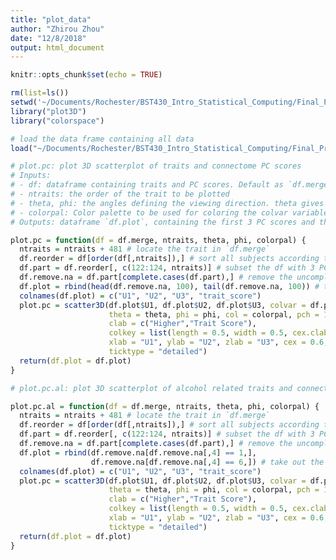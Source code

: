 ```yaml
---
title: "plot_data"
author: "Zhirou Zhou"
date: "12/8/2018"
output: html_document
---
```


```r
knitr::opts_chunk$set(echo = TRUE)
```

```r
rm(list=ls())
setwd('~/Documents/Rochester/BST430_Intro_Statistical_Computing/Final_Project/Option1/final_project1_files')
library("plot3D")
library("colorspace")
```

```r
# load the data frame containing all data
load("~/Documents/Rochester/BST430_Intro_Statistical_Computing/Final_Project/Option1/df.merge.rdata")
```

```r
# plot.pc: plot 3D scatterplot of traits and connectome PC scores
# Inputs:
# - df: dataframe containing traits and PC scores. Default as `df.merge`
# - ntraits: the order of the trait to be plotted
# - theta, phi: the angles defining the viewing direction. theta gives the azimuthal direction and phi the colatitude
# - colorpal: Color palette to be used for coloring the colvar variable
# Outputs: dataframe `df.plot`, containing the first 3 PC scores and the specific trait score of first and last 100 subjects

plot.pc = function(df = df.merge, ntraits, theta, phi, colorpal) {
  ntraits = ntraits + 481 # locate the trait in `df.merge`
  df.reorder = df[order(df[,ntraits]),] # sort all subjects according to nth trait
  df.part = df.reorder[, c(122:124, ntraits)] # subset the df with 3 PC scores and trait
  df.remove.na = df.part[complete.cases(df.part),] # remove the uncomplete cases
  df.plot = rbind(head(df.remove.na, 100), tail(df.remove.na, 100)) # take out the first and last 100 subjects
  colnames(df.plot) = c("U1", "U2", "U3", "trait_score")
  plot.pc = scatter3D(df.plot$U1, df.plot$U2, df.plot$U3, colvar = df.plot$trait_score, 
                      theta = theta, phi = phi, col = colorpal, pch = 19, bty = "g", 
                      clab = c("Higher","Trait Score"), 
                      colkey = list(length = 0.5, width = 0.5, cex.clab = 0.75), 
                      xlab = "U1", ylab = "U2", zlab = "U3", cex = 0.6, 
                      ticktype = "detailed")
  return(df.plot = df.plot)
}

# plot.pc.al: plot 3D scatterplot of alcohol related traits and connectome PC scores

plot.pc.al = function(df = df.merge, ntraits, theta, phi, colorpal) {
  ntraits = ntraits + 481 # locate the trait in `df.merge`
  df.reorder = df[order(df[,ntraits]),] # sort all subjects according to nth trait
  df.part = df.reorder[, c(122:124, ntraits)] # subset the df with 3 PC scores and trait
  df.remove.na = df.part[complete.cases(df.part),] # remove the uncomplete cases
  df.plot = rbind(df.remove.na[df.remove.na[,4] == 1,], 
                  df.remove.na[df.remove.na[,4] == 6,]) # take out the subjects with low value and high value
  colnames(df.plot) = c("U1", "U2", "U3", "trait_score")
  plot.pc = scatter3D(df.plot$U1, df.plot$U2, df.plot$U3, colvar = df.plot$trait_score, 
                      theta = theta, phi = phi, col = colorpal, pch = 19, bty = "g", 
                      clab = c("Higher","Trait Score"), 
                      colkey = list(length = 0.5, width = 0.5, cex.clab = 0.75), 
                      xlab = "U1", ylab = "U2", zlab = "U3", cex = 0.6, 
                      ticktype = "detailed")
  return(df.plot = df.plot)
}
```
